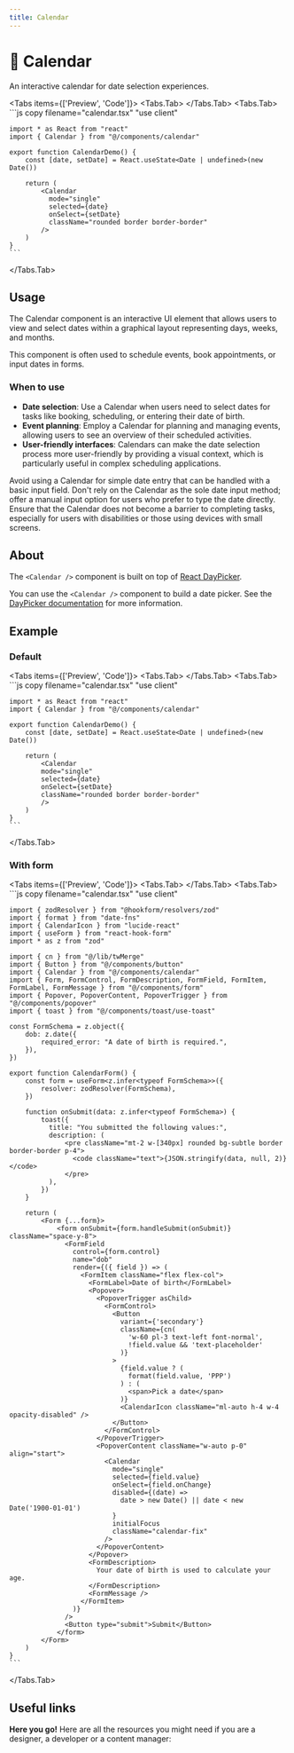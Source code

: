 ```yaml
---
title: Calendar
---
```



# 💠 Calendar

An interactive calendar for date selection experiences.

<Tabs items={['Preview', 'Code']}>
  <Tabs.Tab>
    <CalendarPreview />
  </Tabs.Tab>
  <Tabs.Tab>
    ```js copy filename="calendar.tsx"
    "use client"
 
    import * as React from "react"
    import { Calendar } from "@/components/calendar"

    export function CalendarDemo() {
        const [date, setDate] = React.useState<Date | undefined>(new Date())
 
        return (
            <Calendar
              mode="single"
              selected={date}
              onSelect={setDate}
              className="rounded border border-border"
            />
        )
    }
    ```
  </Tabs.Tab>
</Tabs>

## Usage

The Calendar component is an interactive UI element that allows users to view and select dates within a graphical layout representing days, weeks, and months. 

This component is often used to schedule events, book appointments, or input dates in forms.

### When to use
- **Date selection**: Use a Calendar when users need to select dates for tasks like booking, scheduling, or entering their date of birth.
- **Event planning**: Employ a Calendar for planning and managing events, allowing users to see an overview of their scheduled activities.
- **User-friendly interfaces**: Calendars can make the date selection process more user-friendly by providing a visual context, which is particularly useful in complex scheduling applications.

Avoid using a Calendar for simple date entry that can be handled with a basic input field. Don't rely on the Calendar as the sole date input method; offer a manual input option for users who prefer to type the date directly. Ensure that the Calendar does not become a barrier to completing tasks, especially for users with disabilities or those using devices with small screens.

## About

The `<Calendar />` component is built on top of [React DayPicker](https://react-day-picker.js.org/).

You can use the `<Calendar />` component to build a date picker. See the [DayPicker documentation](/documentation/components/date-picker) for more information.

## Example

### Default
<Tabs items={['Preview', 'Code']}>
  <Tabs.Tab>
    <CalendarPreview />
  </Tabs.Tab>
  <Tabs.Tab>
    ```js copy filename="calendar.tsx"
    "use client"
 
    import * as React from "react"
    import { Calendar } from "@/components/calendar"

    export function CalendarDemo() {
        const [date, setDate] = React.useState<Date | undefined>(new Date())
 
        return (
            <Calendar
            mode="single"
            selected={date}
            onSelect={setDate}
            className="rounded border border-border"
            />
        )
    }
    ```
  </Tabs.Tab>
</Tabs>

### With form
<Tabs items={['Preview', 'Code']}>
  <Tabs.Tab>
    <CalendarWithForm />
  </Tabs.Tab>
  <Tabs.Tab>
    ```js copy filename="calendar.tsx"
    "use client"
 
    import { zodResolver } from "@hookform/resolvers/zod"
    import { format } from "date-fns"
    import { CalendarIcon } from "lucide-react"
    import { useForm } from "react-hook-form"
    import * as z from "zod"
    
    import { cn } from "@/lib/twMerge"
    import { Button } from "@/components/button"
    import { Calendar } from "@/components/calendar"
    import { Form, FormControl, FormDescription, FormField, FormItem, FormLabel, FormMessage } from "@/components/form"
    import { Popover, PopoverContent, PopoverTrigger } from "@/components/popover"
    import { toast } from "@/components/toast/use-toast"
    
    const FormSchema = z.object({
        dob: z.date({
            required_error: "A date of birth is required.",
        }),
    })
    
    export function CalendarForm() {
        const form = useForm<z.infer<typeof FormSchema>>({
            resolver: zodResolver(FormSchema),
        })
    
        function onSubmit(data: z.infer<typeof FormSchema>) {
            toast({
              title: "You submitted the following values:",
              description: (
                  <pre className="mt-2 w-[340px] rounded bg-subtle border border-border p-4">
                    <code className="text">{JSON.stringify(data, null, 2)}</code>
                  </pre>
              ),
            })
        }
    
        return (
            <Form {...form}>
                <form onSubmit={form.handleSubmit(onSubmit)} className="space-y-8">
                  <FormField
                    control={form.control}
                    name="dob"
                    render={({ field }) => (
                      <FormItem className="flex flex-col">
                        <FormLabel>Date of birth</FormLabel>
                        <Popover>
                          <PopoverTrigger asChild>
                            <FormControl>
                              <Button
                                variant={'secondary'}
                                className={cn(
                                  'w-60 pl-3 text-left font-normal',
                                  !field.value && 'text-placeholder'
                                )}
                              >
                                {field.value ? (
                                  format(field.value, 'PPP')
                                ) : (
                                  <span>Pick a date</span>
                                )}
                                <CalendarIcon className="ml-auto h-4 w-4 opacity-disabled" />
                              </Button>
                            </FormControl>
                          </PopoverTrigger>
                          <PopoverContent className="w-auto p-0" align="start">
                            <Calendar
                              mode="single"
                              selected={field.value}
                              onSelect={field.onChange}
                              disabled={(date) =>
                                date > new Date() || date < new Date('1900-01-01')
                              }
                              initialFocus
                              className="calendar-fix"
                            />
                          </PopoverContent>
                        </Popover>
                        <FormDescription>
                          Your date of birth is used to calculate your age.
                        </FormDescription>
                        <FormMessage />
                      </FormItem>
                    )}
                  />
                  <Button type="submit">Submit</Button>
                </form>
            </Form>
        )
    }
    ```
  </Tabs.Tab>
</Tabs>

## Useful links

**Here you go!** Here are all the resources you might need if you are a designer, a developer or a content manager:

<Cards className='mt-8'>
  <Card
    title="🤖 Storybook"
    href="https://www.stories.fusillo.design/?path=/docs/components-calendar--documentation"
  />
  <Card
    title="🪄 Figma"
    href="https://www.figma.com/file/acdO58jx9zgGfkKu6htrx2/%F0%9F%8D%9D-Fusillo-Design-System?type=design&node-id=233%3A750&mode=design&t=WFdj0huEcHgBPdYp-1"
  />
  <Card
    title="📄 React DayPicker Docs"
    href="https://react-day-picker.js.org/"
  />
</Cards>